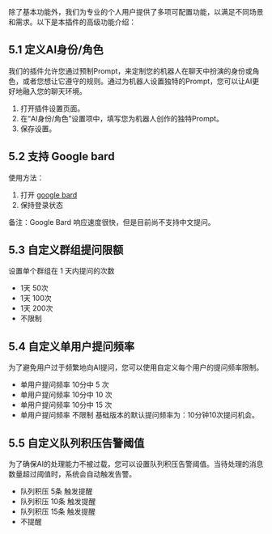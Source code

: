 除了基本功能外，我们为专业的个人用户提供了多项可配置功能，以满足不同场景和需求。以下是本插件的高级功能介绍：

## 5.1 定义AI身份/角色

我们的插件允许您通过预制Prompt，来定制您的机器人在聊天中扮演的身份或角色，或者您想让它遵守的规则。通过为机器人设置独特的Prompt，您可以让AI更好地融入您的聊天环境。

1. 打开插件设置页面。
2. 在“AI身份/角色”设置项中，填写您为机器人创作的独特Prompt。
3. 保存设置。



## 5.2 支持 Google bard
使用方法：
1. 打开 [google bard](https://bard.google.com/)
2. 保持登录状态

备注：Google Bard 响应速度很快，但是目前尚不支持中文提问。


## 5.3 自定义群组提问限额
设置单个群组在 1 天内提问的次数
- 1天 50次
- 1天 100次
- 1天 200次
- 不限制

## 5.4 自定义单用户提问频率

为了避免用户过于频繁地向AI提问，您可以使用自定义每个用户的提问频率限制。
- 单用户提问频率 10分中 5 次
- 单用户提问频率 10分中 10 次
- 单用户提问频率 10分中 15 次
- 单用户提问频率 不限制
基础版本的默认提问频率为：10分钟10次提问机会。

## 5.5 自定义队列积压告警阈值

为了确保AI的处理能力不被过载，您可以设置队列积压告警阈值。当待处理的消息数量超过阈值时，系统会自动触发告警。

- 队列积压 5条 触发提醒
- 队列积压 10条 触发提醒
- 队列积压 15条 触发提醒
- 不提醒

